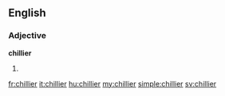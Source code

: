 ==English==

===Adjective===
'''chillier'''

# {{comparative of|chilly}}

[[fr:chillier]]
[[it:chillier]]
[[hu:chillier]]
[[my:chillier]]
[[simple:chillier]]
[[sv:chillier]]